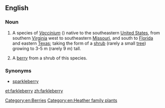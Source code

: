 ==English==
===Noun===
{{wikipedia}}
{{en-noun|~|farkleberries}}
# {{context|uncountable|lang=en}} A species of ''[[Vaccinium]]'' ({{taxlink|Vaccinium arboreum|species|noshow=1}}) native to the southeastern [[United States]], from southern [[Virginia]] west to southeastern [[Missouri]], and south to [[Florida]] and eastern [[Texas]]; taking the form of a [[shrub]] (rarely a small [[tree]]) growing to 3-5 m (rarely 9 m) tall.
# {{context|countable|lang=en}} A [[berry]] from a shrub of this species.

===Synonyms===
*[[sparkleberry]]

[[Category:en:Berries]]
[[Category:en:Heather family plants]]

[[et:farkleberry]]
[[zh:farkleberry]]